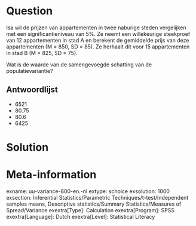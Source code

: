 Question
========
Isa wil de prijzen van appartementen in twee naburige steden vergelijken met een significantieniveau van 5%. Ze neemt een willekeurige steekproef van 12 appartementen in stad A en berekent de gemiddelde prijs van deze appartementen (M = 850, SD = 85). Ze herhaalt dit voor 15 appartementen in stad B (M = 825, SD = 75).

Wat is de waarde van de samengevoegde schatting van de populatievariantie?

Antwoordlijst
----------
* 6521
* 80.75
* 80.6
* 6425


Solution
========

Meta-information
================
exname: uu-variance-800-en.-nl
extype: schoice
exsolution: 1000
exsection: Inferential Statistics/Parametric Techniques/t-test/Independent samples means, Descriptive statistics/Summary Statistics/Measures of Spread/Variance
exextra[Type]: Calculation
exextra[Program]: SPSS
exextra[Language]: Dutch
exextra[Level]: Statistical Literacy
